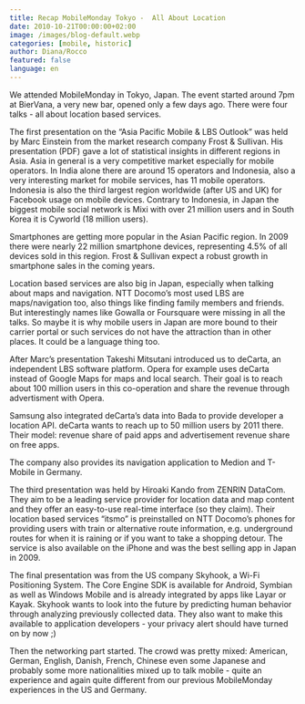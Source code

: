 ```yaml
---
title: Recap MobileMonday Tokyo -  All About Location
date: 2010-10-21T00:00:00+02:00
image: /images/blog-default.webp
categories: [mobile, historic]
author: Diana/Rocco
featured: false
language: en
---
```


<div class="entry-content">
<p class="MsoNormal">
We attended MobileMonday in Tokyo, Japan. The event started around 7pm at BierVana, a very new bar, opened only a few days ago. There were four talks - all about location based services.
</p><p class="MsoNormal">
The first presentation  on the “Asia Pacific Mobile &amp; LBS Outlook” was held by Marc Einstein from the market research company Frost &amp; Sullivan. His presentation (PDF) gave a lot of statistical insights in different regions in Asia. Asia in general is a very competitive market especially for mobile operators. In India alone there are around 15 operators and Indonesia, also a very interesting market for mobile services, has 11 mobile operators. Indonesia is also the third largest region worldwide (after US and UK)<span> </span>for Facebook usage on mobile devices. Contrary to Indonesia, in Japan the biggest mobile social network is Mixi with over 21 million users and in South Korea it is Cyworld (18 million users).
</p><p class="MsoNormal">
Smartphones are getting more popular in the Asian Pacific region. In 2009 there were nearly 22 million smartphone devices, representing 4.5% of all devices sold in this region. Frost &amp; Sullivan expect a robust growth in smartphone sales in the coming years.
</p><p class="MsoNormal">
Location based services are also big in Japan, especially when talking about maps and navigation. NTT Docomo’s most used LBS are maps/navigation too, also things like finding family members and friends. But interestingly names like Gowalla or Foursquare were missing in all the talks. So maybe it is why mobile users in Japan are more bound to their carrier portal or such services do not have the attraction than in other places. It could be a language thing too.
</p><p class="MsoNormal">
After Marc’s presentation Takeshi Mitsutani introduced us to deCarta, an independent LBS software platform. Opera for example uses deCarta instead of Google Maps for maps and local search. Their goal is to reach about 100 million users in this co-operation and share the revenue through advertisment with Opera.
</p><p class="MsoNormal">
Samsung also integrated deCarta’s data into Bada to provide developer a location API. deCarta wants to reach up to 50 million users by 2011 there. Their model: revenue share of paid apps and advertisement revenue share on free apps.
</p><p class="MsoNormal">
The company also provides its navigation application to Medion and T-Mobile in Germany.
</p><p class="MsoNormal">
The third presentation was held by Hiroaki Kando from ZENRIN DataCom. They aim to be a leading service provider for location data and map content and they offer an easy-to-use real-time interface (so they claim). Their location based services “itsmo” is preinstalled on NTT Docomo’s phones for providing users with train or alternative route information, e.g. underground routes for when it is raining or if you want to take a shopping detour. The service is also available on the iPhone and was the best selling app in Japan in 2009.
</p><p class="MsoNormal">
The final presentation was from the US company Skyhook, a Wi-Fi Positioning System. The Core Engine SDK is available for Android, Symbian as well as Windows Mobile and is already integrated by apps like Layar or Kayak. Skyhook wants to look into the future by predicting human behavior through analyzing previously collected data. They also want to make this available to application developers - your privacy alert should have turned on by now ;)
</p><p class="MsoNormal">
Then the networking part started. The crowd was pretty mixed: American, German, English, Danish, French, Chinese even some Japanese and probably some more nationalities mixed up to talk mobile - quite an experience and again quite different from our previous MobileMonday experiences in the US and Germany.
</p><p class="MsoNormal">
<span> </span>
</p>
</div>

